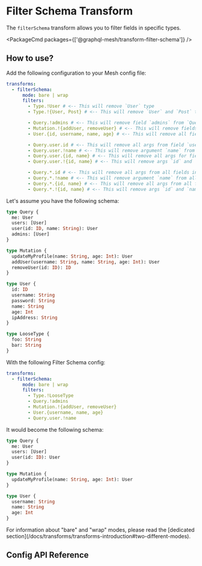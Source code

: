 
# Filter Schema Transform

The `filterSchema` transform allows you to filter fields in specific types.

<PackageCmd packages={['@graphql-mesh/transform-filter-schema']} />

## How to use?

Add the following configuration to your Mesh config file:

```yaml filename=".meshrc.yaml"
transforms:
  - filterSchema:
      mode: bare | wrap
      filters:
        - Type.!User # <-- This will remove `User` type
        - Type.!{User, Post} # <-- This will remove `User` and `Post` types

        - Query.!admins # <-- This will remove field `admins` from `Query` type
        - Mutation.!{addUser, removeUser} # <-- This will remove fields `addUser` and `removeUser` from `Mutation` type
        - User.{id, username, name, age} # <-- This will remove all fields, from User type, except `id`, `username`, `name` and `age`

        - Query.user.id # <-- This will remove all args from field `user`, in Query type, except `id` only
        - Query.user.!name # <-- This will remove argument `name` from field `user`, in Query type
        - Query.user.{id, name} # <-- This will remove all args for field `user`, in Query type, except `id` and `name`
        - Query.user.!{id, name} # <-- This will remove args `id` and `name` from field `user`, in Query type

        - Query.*.id # <-- This will remove all args from all fields in Query type, except `id` only
        - Query.*.!name # <-- This will remove argument `name` from all fields in Query type
        - Query.*.{id, name} # <-- This will remove all args from all fields in Query type, except `id` and `name`
        - Query.*.!{id, name} # <-- This will remove args `id` and `name` from all fields in Query type
```

Let's assume you have the following schema:

```graphql
type Query {
  me: User
  users: [User]
  user(id: ID, name: String): User
  admins: [User]
}

type Mutation {
  updateMyProfile(name: String, age: Int): User
  addUser(username: String, name: String, age: Int): User
  removeUser(id: ID): ID
}

type User {
  id: ID
  username: String
  password: String
  name: String
  age: Int
  ipAddress: String
}

type LooseType {
  foo: String
  bar: String
}
```

With the following Filter Schema config:

```yaml filename=".meshrc.yaml"
transforms:
  - filterSchema:
      mode: bare | wrap
      filters:
        - Type.!LooseType
        - Query.!admins
        - Mutation.!{addUser, removeUser}
        - User.{username, name, age}
        - Query.user.!name
```

It would become the following schema:

```graphql
type Query {
  me: User
  users: [User]
  user(id: ID): User
}

type Mutation {
  updateMyProfile(name: String, age: Int): User
}

type User {
  username: String
  name: String
  age: Int
}
```

<Callout>
  For information about "bare" and "wrap" modes, please read the [dedicated
  section](/docs/transforms/transforms-introduction#two-different-modes).
</Callout>

## Config API Reference


<API />
